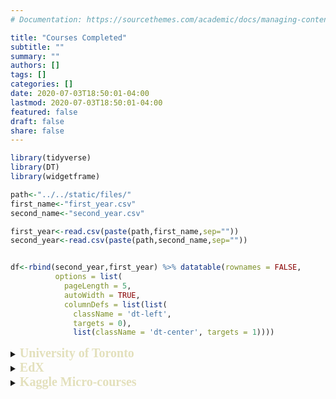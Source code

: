 ```yaml
---
# Documentation: https://sourcethemes.com/academic/docs/managing-content/

title: "Courses Completed"
subtitle: ""
summary: ""
authors: []
tags: []
categories: []
date: 2020-07-03T18:50:01-04:00
lastmod: 2020-07-03T18:50:01-04:00
featured: false
draft: false
share: false
---
```

<style>
summary h3{ 
  display: inline-block;
  font-size:20px;
  font-family:"Quicksand";
  color: #e3e0bc !important;
  margin-top: 0;
  margin-bottom: 0;
}
h1{
  color: #476e52 !important;
}

</style>
```r
library(tidyverse)
library(DT)
library(widgetframe)
```
```r
path<-"../../static/files/"
first_name<-"first_year.csv"
second_name<-"second_year.csv"

first_year<-read.csv(paste(path,first_name,sep=""))
second_year<-read.csv(paste(path,second_name,sep=""))


df<-rbind(second_year,first_year) %>% datatable(rownames = FALSE,
          options = list(
            pageLength = 5,
            autoWidth = TRUE,
            columnDefs = list(list(
              className = 'dt-left',
              targets = 0),
              list(className = 'dt-center', targets = 1))))
```

<details>
<summary>
<h3>University of Toronto</h3>
</summary><p>
```r
widgetframe::frameWidget(df, height=320)
```
</p></details>

<details>
<summary>
<h3>EdX</h3>
</summary>
<p>
- [x] HarvardX Data Science: <span style="padding-left: 5px; display:inline">*R Basics*</span>
- [x] HarvardX Data Science: <span style="padding-left: 5px; display:inline">*Visualization*</span>
- [x] HarvardX Data Science: <span style="padding-left: 5px; display:inline">*Probability*</span>
- [x] HarvardX Data Science: <span style="padding-left: 5px; display:inline">*Inference and Modeling*</span>
- [x] HarvardX Data Science: <span style="padding-left: 5px; display:inline">*Productivity Tools*</span>

</p>
</details>


<details>
<summary>
<h3>Kaggle Micro-courses</h3>
</summary>
<p>
- [x] Intro to Machine Learning
- [x] Intermediate Machine Learning
- [x] Feature Engineering
- [x] Deep Learning

</p>
</details>